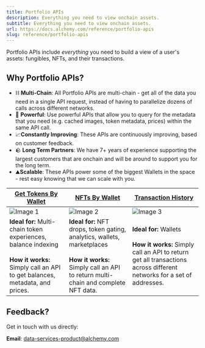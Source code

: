 ```yaml
---
title: Portfolio APIs
description: Everything you need to view onchain assets.
subtitle: Everything you need to view onchain assets.
url: https://docs.alchemy.com/reference/portfolio-apis
slug: reference/portfolio-apis
---
```


Portfolio APIs include *everything* you need to build a view of a user's assets: fungibles, NFTs, and their transactions.

## **Why Portfolio APIs?**

* ⛓️ **Multi-Chain**: All Portfolio APIs are multi-chain - get all of the data you need in a single API request, instead of having to parallelize dozens of calls across different networks.
* 💪 **Powerful**: Use powerful APIs that allow you to query for the metadata that you need (e.g. cached images, token metadata, prices) within the same API call.
* 📈**Constantly Improving**: These APIs are continuously improving, based on customer feedback.
* 🪨 **Long Term Partners**: We have 7+ years of experience supporting the largest customers that are onchain and will be around to support you for the long term.
* ⛰️**Scalable**: These APIs power some of the biggest Wallets in the space - rest easy knowing that we can scale with you.

| [**Get Tokens By Wallet**](/reference/get-tokens-by-address)                                                                              | [**NFTs By Wallet**](/reference/get-nfts-by-address)                                                                                                      | [Transaction History](/reference/get-transaction-history-by-address)                                                                        |
| ----------------------------------------------------------------------------------------------------------------------------------------- | --------------------------------------------------------------------------------------------------------------------------------------------------------- | ------------------------------------------------------------------------------------------------------------------------------------------- |
| ![Image 1](cc619a4df5351c534c2c0f6c718d26336600c07275d076dd15fe80e1964aaee5-Screenshot_2025-02-24_at_4.22.57_PM.png)                      | ![Image 2](b6a2d47e1d0a755c480ec042ebfd011dcb7403c4338ded3c1a8e0edf106bc848-Screenshot_2025-02-24_at_4.22.10_PM.png)                                      | ![Image 3](4b35a354494bf54afdd84697b1cabf8e199c9863394f50066727892e497111f1-Screenshot_2025-02-24_at_4.23.35_PM.png)                        |
| **Ideal for:** Multi-chain token experiences, balance indexing<br /><br />**How it works:** Simply call an API to get balances, metadata, and prices. | **Ideal for:** NFT drops, token gating, analytics, wallets, marketplaces<br /><br />**How it works:** Simply call an API to return multi-chain and complete NFT data. | **Ideal for:** Wallets<br /><br />**How it works:** Simply call an API to return get all transactions across different networks for a set of addresses. |

## Feedback?

Get in touch with us directly:

**Email**: data-services-product@alchemy.com
